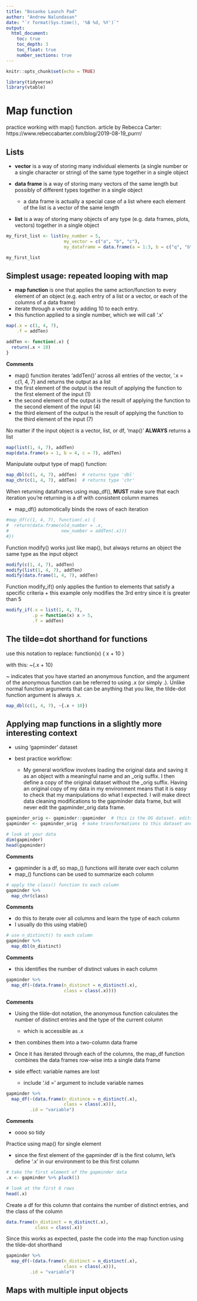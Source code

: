 ```yaml
---
title: "Bosanko Launch Pad"
author: "Andrew Nalundasan"
date: "`r format(Sys.time(), '%B %d, %Y')`"
output: 
  html_document:
    toc: true
    toc_depth: 3
    toc_float: true
    number_sections: true
---
```


```r
knitr::opts_chunk$set(echo = TRUE)
```


```r
library(tidyverse)
library(vtable)
```


# Map function

practice working with map() function. 
article by Rebecca Carter: https://www.rebeccabarter.com/blog/2019-08-19_purrr/

## Lists

+ **vector** is a way of storing many individual elements (a single number or a single character or string) of the same type together in a single object

+ **data frame** is a way of storing many vectors of the same length but possibly of different types together in a single object

    + a data frame is actually a special case of a list where each element of the list is a vector of the same length

+ **list** is a way of storing many objects of any type (e.g. data frames, plots, vectors) together in a single object


```r
my_first_list <- list(my_number = 5,
                      my_vector = c("a", "b", "c"), 
                      my_dataframe = data.frame(a = 1:3, b = c("q", "b", "z"), c = c("bananas", "are", "so very great")))

my_first_list
```


## Simplest usage: repeated looping with map

+ **map function** is one that applies the same action/function to every element of an object (e.g. each entry of a list or a vector, or each of the columns of a data frame)
+ iterate through a vector by adding 10 to each entry.
+ this function applied to a single number, which we will call '.x'

```r
map(.x = c(1, 4, 7), 
    .f = addTen)

addTen <- function(.x) {
  return(.x + 10)
}

```

**Comments**

+ map() function iterates 'addTen()' across all entries of the vector, '.x = c(1, 4, 7) and returns the output as a list
+ the first element of the output is the result of applying the function to the first element of the input (1)
+ the second element of the output is the result of applying the function to the second element of the input (4)
+ the third element of the output is the result of applying the function to the third element of the input (7)


No matter if the input object is a vector, list, or df, 'map()' **ALWAYS** returns a list

```r
map(list(1, 4, 7), addTen)
map(data.frame(a = 1, b = 4, c = 7), addTen)

```

Manipulate output type of map() function:

```r
map_dbl(c(1, 4, 7), addTen)  # returns type 'dbl'
map_chr(c(1, 4, 7), addTen)  # returns type 'chr'
```

When returning dataframes using map_df(), **MUST** make sure that each iteration you're returning is a df with consistent column mames

+ map_df() automotically binds the rows of each iteration

```r
#map_df(c(1, 4, 7), function(.x) {
#  return(data.frame(old_number = .x,
#                    new_number = addTen(.x)))
#})
```


Function modify() works just like map(), but always returns an object the same type as the input object

```r
modify(c(1, 4, 7), addTen)
modify(list(1, 4, 7), addTen)
modify(data.frame(1, 4, 7), addTen)
```

Function modify_if() only applies the funtion to elements that satisfy a specific criteria
+ this example only modifies the 3rd entry since it is greater than 5

```r
modify_if(.x = list(1, 4, 7), 
          .p = function(x) x > 5, 
          .f = addTen)
```

## The tilde=dot shorthand for functions

use this notation to replace: 
function(x) {
x + 10
}

with this: 
~{.x + 10}

~ indicates that you have started an anonymous function, and the argument of the anonymous function can be referred to using .x (or simply .). Unlike normal function arguments that can be anything that you like, the tilde-dot function argument is always .x.

```r
map_dbl(c(1, 4, 7), ~{.x + 10})
```

## Applying map functions in a slightly more interesting context

+ using 'gapminder' dataset

+ best practice workflow: 

    + My general workflow involves loading the original data and saving it as an object with a meaningful name and an _orig suffix. I then define a copy of the original dataset without the _orig suffix. Having an original copy of my data in my environment means that it is easy to check that my manipulations do what I expected. I will make direct data cleaning modifications to the gapminder data frame, but will never edit the gapminder_orig data frame.
    
```r
gapminder_orig <- gapminder::gapminder  # this is the OG dataset. edits are NEVER made to OG
gapminder <- gapminder_orig  # make transformations to this dataset and compare with OG to validate transformations are working

# look at your data
dim(gapminder)
head(gapminder)

```

**Comments**

+ gapminder is a df, so map_() functions will iterate over each column
+ map_() functions can be used to summarize each column

```r
# apply the class() function to each column
gapminder %>% 
  map_chr(class)
```

**Comments**

+ do this to iterate over all columns and learn the type of each column
+ I usually do this using vtable()

```r
# use n_distinct() to each column
gapminder %>% 
  map_dbl(n_distinct)
```

**Comments**

+ this identifies the number of distinct values in each column

```r
gapminder %>% 
  map_df(~(data.frame(n_distinct = n_distinct(.x), 
                      class = class(.x))))
```

**Comments**

+ Using the tilde-dot notation, the anonymous function calculates the number of distinct entries and the type of the current column

    + which is accessible as .x

+ then combines them into a two-column data frame
+ Once it has iterated through each of the columns, the map_df function combines the data frames row-wise into a single data frame
+ side effect: variable names are lost 

    + include '.id = ' argument to include variable names
    
```r
gapminder %>% 
  map_df(~(data.frame(n_distince = n_distinct(.x), 
                      class = class(.x))), 
         .id = "variable")
```

**Comments**

+ oooo so tidy

Practice using map() for single element

+ since the first element of the gapminder df is the first column, let's define '.x' in our environment to be this first column

```r
# take the first element of the gapminder data
.x <- gapminder %>% pluck(1)

# look at the first 6 rows
head(.x)
```

Create a df for this column that contains the number of distinct entries, and the class of the column

```r
data.frame(n_distinct = n_distinct(.x), 
           class = class(.x))
```

Since this works as expected, paste the code into the map function using the tilde-dot shorthand

```r
gapminder %>% 
  map_df(~(data.frame(n_distinct = n_distinct(.x), 
                      class = class(.x))), 
         .id = "variable")
```

## Maps with multiple input objects
